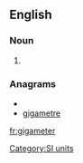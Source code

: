==English==

===Noun===
{{en-noun}}

# {{alternative spelling of|gigametre|from=US}}

===Anagrams===
* {{alphagram|aeeggimrt}}
* [[gigametre#English|gigametre]]

[[Category:SI units]]

[[fr:gigameter]]
